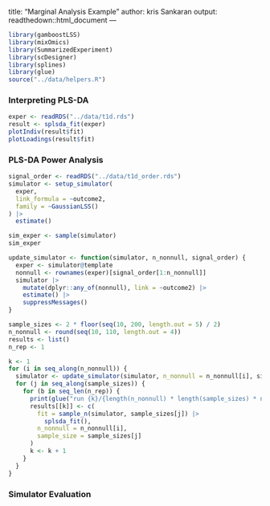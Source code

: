 title: "Marginal Analysis Example"
author: kris Sankaran
output: readthedown::html_document
---

```r
library(gamboostLSS)
library(mixOmics)
library(SummarizedExperiment)
library(scDesigner)
library(splines)
library(glue)
source("../data/helpers.R")
```

### Interpreting PLS-DA

```r
exper <- readRDS("../data/t1d.rds")
result <- splsda_fit(exper)
plotIndiv(result$fit)
plotLoadings(result$fit)
```

### PLS-DA Power Analysis

```r
signal_order <- readRDS("../data/t1d_order.rds")
simulator <- setup_simulator(
  exper,
  link_formula = ~outcome2,
  family = ~GaussianLSS()
) |>
  estimate()

sim_exper <- sample(simulator)
sim_exper
```

```r
update_simulator <- function(simulator, n_nonnull, signal_order) {
  exper <- simulator@template
  nonnull <- rownames(exper)[signal_order[1:n_nonnull]]
  simulator |>
    mutate(dplyr::any_of(nonnull), link = ~outcome2) |>
    estimate() |>
    suppressMessages()
}
```

```r
sample_sizes <- 2 * floor(seq(10, 200, length.out = 5) / 2)
n_nonnull <- round(seq(10, 110, length.out = 4))
results <- list()
n_rep <- 1

k <- 1
for (i in seq_along(n_nonnull)) {
  simulator <- update_simulator(simulator, n_nonnull = n_nonnull[i], signal_order)
  for (j in seq_along(sample_sizes)) {
    for (b in seq_len(n_rep)) {
      print(glue("run {k}/{length(n_nonnull) * length(sample_sizes) * n_rep}"))
      results[[k]] <- c(
        fit = sample_n(simulator, sample_sizes[j]) |>
          splsda_fit(),
        n_nonnull = n_nonnull[i],
        sample_size = sample_sizes[j]
      )
      k <- k + 1
    }
  }
}
```

### Simulator Evaluation
